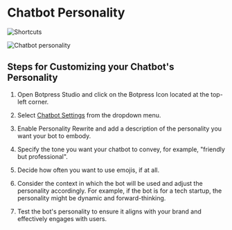 # Chatbot Personality

![Shortcuts](/docs/generative-ai-personality-cover.png)

![Chatbot personality](/docs/chatbot-personality.png)

## Steps for Customizing your Chatbot's Personality

1. Open Botpress Studio and click on the Botpress Icon located at the top-left corner.

2. Select [Chatbot Settings](../../studio/chatbot-settings/) from the dropdown menu.

3. Enable Personality Rewrite and add a description of the personality you want your bot to embody.

4. Specify the tone you want your chatbot to convey, for example, "friendly but professional".

5. Decide how often you want to use emojis, if at all.

6. Consider the context in which the bot will be used and adjust the personality accordingly. For example, if the bot is for a tech startup, the personality might be dynamic and forward-thinking.

7. Test the bot's personality to ensure it aligns with your brand and effectively engages with users.
